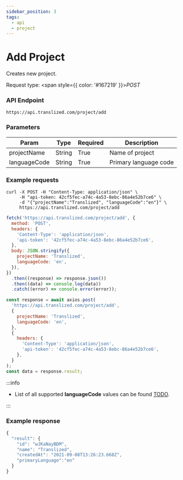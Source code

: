 ```yaml
---
sidebar_position: 3
tags:
  - api
  - project
---
```



# Add Project

Creates new project.

Request type: <span style={{ color: '#167219' }}>_POST_</span>

### API Endpoint

```url
https://api.translized.com/project/add
```

### Parameters

| Param        | Type   | Required | Description           |
| ------------ | ------ | -------- | --------------------- |
| projectName  | String | True     | Name of project       |
| languageCode | String | True     | Primary language code |

### Example requests

<Tabs className="api-tabs">
<TabItem value="cURL" label="cURL">

```curl
curl -X POST -H "Content-Type: application/json" \
     -H "api-token: 42cf5fec-a74c-4a53-8ebc-86a4e52b7ce6" \
     -d "{"projectName":"Translized", "languageCode":"en"}" \
     https://api.translized.com/project/add
```

</TabItem>
<TabItem value="js-fetch" label="Javascript Fetch">

```js
fetch('https://api.translized.com/project/add', {
  method: 'POST',
  headers: {
    'Content-Type': 'application/json',
    'api-token': '42cf5fec-a74c-4a53-8ebc-86a4e52b7ce6',
  },
  body: JSON.stringify({
    projectName: 'Translized',
    languageCode: 'en',
  }),
})
  .then((response) => response.json())
  .then((data) => console.log(data))
  .catch((error) => console.error(error));
```

</TabItem>
<TabItem value="js-axios" label="Javascript Axios">

```js
const response = await axios.post(
  'https://api.translized.com/project/add',
  {
    projectName: 'Translized',
    languageCode: 'en',
  },
  {
    headers: {
      'Content-Type': 'application/json',
      'api-token': '42cf5fec-a74c-4a53-8ebc-86a4e52b7ce6',
    },
  }
);
const data = response.result;
```

</TabItem>
</Tabs>

:::info

- List of all supported **languageCode** values can be found [TODO](#).

:::

### Example response

```js
{
  "result": {
    "id": "wJKaNayBDM",
    "name": "Translized",
    "createdAt": "2021-09-08T13:26:23.668Z",
    "primaryLanguage":"en"
  }
}
```
